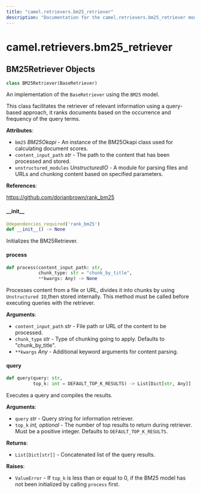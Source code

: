```yaml
---
title: "camel.retrievers.bm25_retriever"
description: "Documentation for the camel.retrievers.bm25_retriever module"
---
```


<a id="camel.retrievers.bm25_retriever"></a>

# camel.retrievers.bm25\_retriever

<a id="camel.retrievers.bm25_retriever.BM25Retriever"></a>

## BM25Retriever Objects

```python
class BM25Retriever(BaseRetriever)
```

An implementation of the `BaseRetriever` using the `BM25` model.

This class facilitates the retriever of relevant information using a
query-based approach, it ranks documents based on the occurrence and
frequency of the query terms.

**Attributes**:

- `bm25` _BM25Okapi_ - An instance of the BM25Okapi class used for
  calculating document scores.
- `content_input_path` _str_ - The path to the content that has been
  processed and stored.
- `unstructured_modules` _UnstructuredIO_ - A module for parsing files and
  URLs and chunking content based on specified parameters.
  

**References**:

  https://github.com/dorianbrown/rank_bm25

<a id="camel.retrievers.bm25_retriever.BM25Retriever.__init__"></a>

#### \_\_init\_\_

```python
@dependencies_required('rank_bm25')
def __init__() -> None
```

Initializes the BM25Retriever.

<a id="camel.retrievers.bm25_retriever.BM25Retriever.process"></a>

#### process

```python
def process(content_input_path: str,
            chunk_type: str = "chunk_by_title",
            **kwargs: Any) -> None
```

Processes content from a file or URL, divides it into chunks by
using `Unstructured IO`,then stored internally. This method must be
called before executing queries with the retriever.

**Arguments**:

- `content_input_path` _str_ - File path or URL of the content to be
  processed.
- `chunk_type` _str_ - Type of chunking going to apply. Defaults to
  "chunk_by_title".
- `**kwargs` _Any_ - Additional keyword arguments for content parsing.

<a id="camel.retrievers.bm25_retriever.BM25Retriever.query"></a>

#### query

```python
def query(query: str,
          top_k: int = DEFAULT_TOP_K_RESULTS) -> List[Dict[str, Any]]
```

Executes a query and compiles the results.

**Arguments**:

- `query` _str_ - Query string for information retriever.
- `top_k` _int, optional_ - The number of top results to return during
  retriever. Must be a positive integer. Defaults to
  `DEFAULT_TOP_K_RESULTS`.
  

**Returns**:

- `List[Dict[str]]` - Concatenated list of the query results.
  

**Raises**:

- `ValueError` - If `top_k` is less than or equal to 0, if the BM25
  model has not been initialized by calling `process`
  first.

